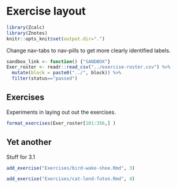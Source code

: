 # Exercise layout 

```r
library(Zcalc)
library(Znotes)
knitr::opts_knit$set(output.dir=".")
```

Change nav-tabs to nav-pills to get more clearly identified labels.


```r
sandbox_link <- function() {"SANDBOX"}
Exer_roster <- readr::read_csv("../exercise-roster.csv") %>%
  mutate(block = paste0("../", block)) %>%
  filter(status=="passed")
```



## Exercises

Experiments in laying out out the exercises.

```r
format_exercises(Exer_roster[101:356,] )
```


::: {.panel-tabset}

## Yet another

Stuff for 3.1

::: 
<!-- end of exercise tabset -->

```r
add_exercise("Exercises/bird-wake-shoe.Rmd", 3)
```

```r
add_exercise("Exercises/cat-lend-futon.Rmd", 4)
```




